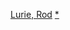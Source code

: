 {{navbox
|name = 罗德·卢里
|title = {{le|罗德·卢里|Rod Lurie}}執導電影
|state = {{{state|autocollapse}}}
|listclass = hlist
|list1 =
* 《{{le|威懾 (電影)|Deterrence (film)|威懾}}》（1999）
* 《{{le|暗潮洶湧 (電影)|The Contender (2000 film)|暗潮洶湧}}》（2000）
* 《[[叛將風雲]]》（2001）
* 《{{le|重整旗鼓|Resurrecting the Champ}}》（2007）
* 《{{le|真相至上|Nothing but the Truth (2008 American film)}}》（2008）
* 《{{le|暴力正義|Straw Dogs (2011 film)}}》（2011）
* 《{{le|刺殺雷根|Killing Reagan (film)}}》（2016）
* 《[[72小時前哨救援]]》（2020）
}}<noinclude>
{{collapsible option}}
[[Category:美國電影導演模板|Lurie, Rod]]
[[Category:洛·路瑞電影|*]]
</noinclude>